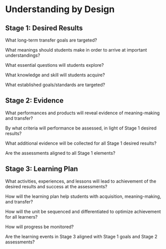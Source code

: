 # Understanding by Design

## Stage 1: Desired Results

What long-term transfer goals are targeted?

What meanings should students make in order to arrive at important understandings?

What essential questions will students explore?

What knowledge and skill will students acquire?

What established goals/standards are targeted?

## Stage 2: Evidence

What performances and products will reveal evidence of meaning-making and transfer?

By what criteria will performance be assessed, in light of Stage 1 desired results?

What additional evidence will be collected for all Stage 1 desired results?

Are the assessments aligned to all Stage 1 elements?

## Stage 3: Learning Plan

What activities, experiences, and lessons will lead to achievement of the desired results and success at the assessments?

How will the learning plan help students with acquisition, meaning-making, and transfer?

How will the unit be sequenced and differentiated to optimize achievement for all learners?

How will progress be monitored?

Are the learning events in Stage 3 aligned with Stage 1 goals and Stage 2 assessments?
